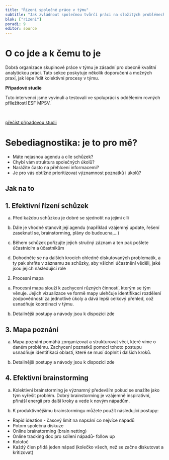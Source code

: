 ```yaml
---
title: "Řízení společné práce v týmu"
subtitle: "Jak zvládnout společnou tvůrčí práci na složitých problémech"
blok: ["rizeni"]
poradi: 9
editor: source
---
```



# O co jde a k čemu to je

Dobrá organizace skupinové práce v týmu je zásadní pro obecně kvalitní analytickou práci. Tato sekce poskytuje několik doporučení a možných praxí, jak lépe řídit kolektivní procesy v týmu.  

:::{.aside}

**Případové studie**

Tuto intervenci jsme vyvinuli a testovali ve spolupráci s oddělením rovných příležitostí ESF MPSV.

<br />

:::{.btn .btn-primary}
[přečíst případovou studii](../pripadove-studie/mpsv)
:::

:::

# Sebediagnostika: je to pro mě?

- Máte nejasnou agendu a cíle schůzek?
- Chybí vám struktura společných úkolů?
- Narážíte často na přehlcení informacemi?
- Je pro vás obtížné prioritizovat významnost poznatků i úkolů?

:::{.strip .page-full .page-columns}

# Jak na to 

## 1. Efektivní řízení schůzek 

a. Před každou schůzkou je dobré se sjednotit na jejími cíli

b. Dále je vhodné stanovit její agendu (například vzájemný update, řešení zaseknutí se, brainstorming, plány do budoucna,...)

c. Během schůzek pořizujte jejich stručný záznam a ten pak pošlete účastnicím a účastníkům 

d. Dohodněte se na dalších krocích ohledně diskutovaných problematik, a ty pak shrňte v záznamu ze schůzky, aby všichni účastnění věděli, jaké jsou jejich následující role

2. Procesní mapa

a. Procesní mapa slouží k zachycení různých činností, kterým se tým věnuje. Jejich vizualizace ve formě mapy ulehčuje identifikaci rozdělení zodpovědností za jednotlivé úkoly a dává lepší celkový přehled, což usnadňuje koordinaci v týmu. 

b. Detailnější postupy a návody jsou k dispozici zde 

## 3. Mapa poznání 

a. Mapa poznání pomáhá zorganizovat a strukturovat věci, které víme o daném problému. Zachycení poznatků pomocí tohoto postupu usnadňuje identifikaci oblastí, které se musí doplnit i dalších kroků.

b. Detailnější postupy a návody jsou k dispozici zde 

## 4. Efektivní brainstorming 

a. Kolektivní brainstorming je významný především pokud se snažíte jako tým vyřešit problém. Dobrý brainstorming je vzájemně inspirativní, přináší energii pro další kroky a vede k novým nápadům.  

b. K produktivnějšímu brainstormingu můžete použít následující postupy:
- Rapid ideation - časový limit na napsání co nejvíce nápadů 
 - Potom společná diskuze 
- Online brainstorming (brain netting) 
 - Online tracking doc pro sdílení nápadů- follow up
- Kolotoč 
 - Každý člen přidá jeden nápad (kolečko všech, než se začne diskutovat a kritizovat)

:::
:::{#refs}
:::
